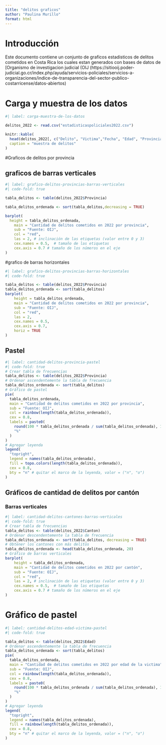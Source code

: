 ---
title: "delitos graficos"
author: "Paulina Murillo"
format: html
---


# Introducción
Este documento contiene un conjunto de graficos estadisticos de delitos cometidos en Costa Rica los cuales estan generados con bases de datos de [Organismo de investigacion judicial (OIJ (https://sitiooij.poder-judicial.go.cr/index.php/ayuda/servicios-policiales/servicios-a-organizaciones/indice-de-transparencia-del-sector-publico-costarricense/datos-abiertos)

# Carga y muestra de los datos
```{r}
#| label: carga-muestra-de-los-datos

delitos_2022 <- read.csv("estadisticaspoliciales2022.csv")

knitr::kable(
  head(delitos_2022[, c("Delito", "Victima","Fecha", "Edad", "Provincia")]), 
  caption = "muestra de delitos"
) 
```
#Graficos de delitos por provincia

## graficos de barras verticales

```{r}
#| label: grafico-delitos-provincias-barras-verticales
#| code-fold: true

tabla_delitos <- table(delitos_2022$Provincia)

tabla_delitos_ordenada <- sort(tabla_delitos,decreasing = TRUE)

barplot(
  height = tabla_delitos_ordenada,
	main = "Cantidad de delitos cometidos en 2022 por provincia", 
	sub = "Fuente: OIJ",
	col = "red",
	las = 2, # inclinación de las etiquetas (valor entre 0 y 3)
	cex.names = 0.5,  # tamaño de las etiquetas
	cex.axis = 0.7 # tamaño de los números en el eje 
)

```

#grafico de barras horizontales

```{r}
#| label: grafico-delitos-provincias-barras-horizontales
#| code-fold: true

tabla_delitos <- table(delitos_2022$Provincia)
tabla_delitos_ordenada <- sort(tabla_delitos)
barplot(
	height = tabla_delitos_ordenada,
	main = "Cantidad de delitos cometidos en 2022 por provincia", 
	sub = "Fuente: OIJ",
	col = "red",
	las = 2,
	cex.names = 0.5,
	cex.axis = 0.7,
	horiz = TRUE
)
```

## Pastel
```{r}
#| label: cantidad-delitos-provincia-pastel
#| code-fold: true
# Crear tabla de frecuencias
tabla_delitos <- table(delitos_2022$Provincia)
# Ordenar ascendentemente la tabla de frecuencia
tabla_delitos_ordenada <- sort(tabla_delitos)
# Gráfico de pastel
pie(
  tabla_delitos_ordenada,
  main = "Cantidad de delitos cometidos en 2022 por provincia",
  sub = "Fuente: OIJ",
  col = rainbow(length(tabla_delitos_ordenada)),
  cex = 0.8,
  labels = paste0(
  	round(100 * tabla_delitos_ordenada / sum(tabla_delitos_ordenada), 1), 
  	"%"
  )
)
# Agregar leyenda
legend(
  "topright",
  legend = names(tabla_delitos_ordenada),
  fill = topo.colors(length(tabla_delitos_ordenada)),
  cex = 0.8,
  bty = "n" # quitar el marco de la leyenda, valor = ("n", "o")
)
```

## Gráficos de cantidad de delitos por cantón

### Barras verticales
```{r}
#| label: cantidad-delitos-cantones-barras-verticales
#| code-fold: true
# Crear tabla de frecuencias
tabla_delitos <- table(delitos_2022$Canton)
# Ordenar descendentemente la tabla de frecuencia
tabla_delitos_ordenada <- sort(tabla_delitos, decreasing = TRUE)
# Obtener los cantones con más delitos
tabla_delitos_ordenada <- head(tabla_delitos_ordenada, 20)
# Gráfico de barras verticales
barplot(
	height = tabla_delitos_ordenada,
	main = "Cantidad de delitos cometidos en 2022 por cantón", 
	sub = "Fuente: OIJ",
	col = "red",
	las = 2, # inclinación de las etiquetas (valor entre 0 y 3)
	cex.names = 0.5,  # tamaño de las etiquetas
	cex.axis = 0.7 # tamaño de los números en el eje 
)
```

# Gráfico de pastel

```{r}
#| label: cantidad-delitos-edad-victima-pastel
#| code-fold: true

tabla_delitos <- table(delitos_2022$Edad)
# Ordenar ascendentemente la tabla de frecuencia
tabla_delitos_ordenada <- sort(tabla_delitos)
pie(
  tabla_delitos_ordenada,
  main = "Cantidad de delitos cometidos en 2022 por edad de la victima",
  sub = "Fuente: OIJ",
  col = rainbow(length(tabla_delitos_ordenada)),
  cex = 0.8,
  labels = paste0(
  	round(100 * tabla_delitos_ordenada / sum(tabla_delitos_ordenada), 1), 
  	"%"
  )
)
# Agregar leyenda
legend(
  "topright",
  legend = names(tabla_delitos_ordenada),
  fill = rainbow(length(tabla_delitos_ordenada)),
  cex = 0.8,
  bty = "n" # quitar el marco de la leyenda, valor = ("n", "o")
)
```

